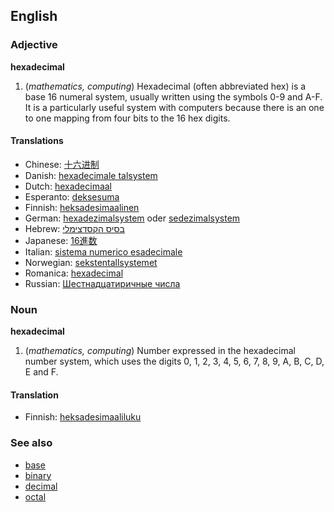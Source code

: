 ==English==
===Adjective===
'''hexadecimal'''

#(''mathematics, computing'') Hexadecimal (often abbreviated hex) is a base 16 numeral system, usually written using the symbols 0-9 and A-F. It is a particularly useful system with computers because there is an one to one mapping from four bits to the 16 hex digits.

====Translations====
* Chinese: [[十六进制]]
* Danish: [[hexadecimale talsystem]]
* Dutch: [[hexadecimaal]]
* Esperanto: [[deksesuma]]
* Finnish: [[heksadesimaalinen]]
* German: [[hexadezimalsystem]] oder [[sedezimalsystem]]
* Hebrew: [[בסיס הקסדצימלי]]
* Japanese: [[16進数]]
* Italian: [[sistema numerico esadecimale]]
* Norwegian: [[sekstentallsystemet]]
* Romanica: [[hexadecimal]]
* Russian: [[Шестнадцатиричные числа]]

===Noun===
'''hexadecimal'''

#(''mathematics, computing'') Number expressed in the hexadecimal number system, which uses the digits 0, 1, 2, 3, 4, 5, 6, 7, 8, 9, A, B, C, D, E and F.

====Translation====
*Finnish: [[heksadesimaaliluku]]

===See also===
*[[base]]
*[[binary]]
*[[decimal]]
*[[octal]]